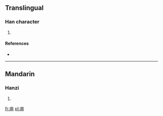 ==Translingual==

===Han character===
{{Han char|rn=53|rad=广|as=04|sn=7|four=|canj=戈田中 (IWL)}}

# {{defn|Han|sort=广04}}

====References====
* {{Han ref|kx=0344.180|dkj=09274|dj=0654.060|hdz=20877.040|uh=5E98|ud=24216}}

----

==Mandarin==

===Hanzi===
{{cmn-hanzi|pin=[[yā]] ([[ya1]])|wg=ya<sup>1</sup>}}

# {{defn|Mandarin|sort=广04}}

[[fr:庘]]
[[pl:庘]]